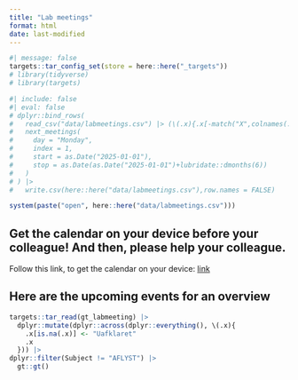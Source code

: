 ```yaml
---
title: "Lab meetings"
format: html
date: last-modified
---
```


```r
#| message: false
targets::tar_config_set(store = here::here("_targets"))
# library(tidyverse)
# library(targets)
```

```r
#| include: false
#| eval: false
# dplyr::bind_rows(
#   read_csv("data/labmeetings.csv") |> (\(.x){.x[-match("X",colnames(.x))]})(),
#   next_meetings(
#     day = "Monday",
#     index = 1,
#     start = as.Date("2025-01-01"),
#     stop = as.Date(as.Date("2025-01-01")+lubridate::dmonths(6))
#   )
# ) |>
#   write.csv(here::here("data/labmeetings.csv"),row.names = FALSE)

system(paste("open", here::here("data/labmeetings.csv")))
```

## Get the calendar on your device before your colleague! And then, please help your colleague.

Follow this link, to get the calendar on your device:
[link](webcal://raw.githubusercontent.com/agdamsbo/ccRauh/main/ccrauh_labmeeting.ics)

## Here are the upcoming events for an overview

```r
targets::tar_read(gt_labmeeting) |>
  dplyr::mutate(dplyr::across(dplyr::everything(), \(.x){
    .x[is.na(.x)] <- "Uafklaret"
    .x
  })) |> 
dplyr::filter(Subject != "AFLYST") |>
  gt::gt()
```
